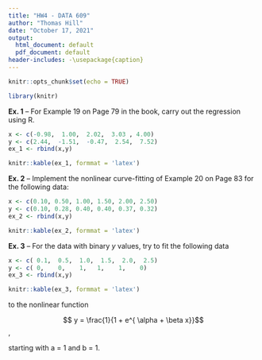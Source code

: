 ```yaml
---
title: "HW4 - DATA 609"
author: "Thomas Hill"
date: "October 17, 2021"
output:
  html_document: default
  pdf_document: default
header-includes: -\usepackage{caption}
---
```


```r
knitr::opts_chunk$set(echo = TRUE)
```


```r

library(knitr)


```


__Ex. 1__ -- For Example 19 on Page 79 in the book, carry out the regression using R.



```r
x <- c(-0.98,  1.00,  2.02,  3.03 , 4.00)
y <- c(2.44,  -1.51,  -0.47,  2.54,  7.52)
ex_1 <- rbind(x,y)

knitr::kable(ex_1, formmat = 'latex')
```

__Ex. 2__ -- Implement the nonlinear curve-fitting of Example 20 on Page 83 for the following data:

```r
x <- c(0.10, 0.50, 1.00, 1.50, 2.00, 2.50)
y <- c(0.10, 0.28, 0.40, 0.40, 0.37, 0.32)
ex_2 <- rbind(x,y)

knitr::kable(ex_2, formmat = 'latex')
```




__Ex. 3__ --  For the data with binary _y_ values, try to fit the following data

```r
x <- c( 0.1,  0.5,  1.0,  1.5,  2.0,  2.5)
y <- c( 0,    0,    1,   1,    1,    0)
ex_3 <- rbind(x,y)

knitr::kable(ex_3, formmat = 'latex')
```


to the nonlinear function

$$ y = \frac{1}{1 + e^{ \alpha + \beta x}}$$,



starting with a = 1 and b = 1.







